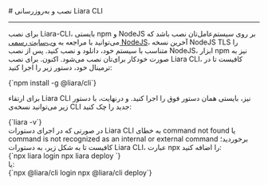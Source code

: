 
<Layout>
# نصب و به‌روزرسانی Liara CLI
<hr className="mb-2" />

برای نصب Liara-CLI،
بایستی npm و NodeJS بر روی سیستم‌عامل‌تان نصب باشد که می‌توانید با مراجعه 
به <a href="https://nodejs.org/en/" className="blue-link">وب‌سایت رسمی NodeJS</a>، آخرین نسخه NodeJS TLS را متناسب با سیستم خود، دانلود و نصب کنید. پس از نصب NodeJS، ابزار npm نیز به صورت خودکار برای‌تان نصب می‌شود. 
اکنون. برای نصب Liara CLI، کافیست تا در ترمینال خود، دستور زیر را اجرا کنید: 

<div className="h-2" />
<div dir="ltr">
<Highlight className='bash'>
{`npm install -g @liara/cli`}
</Highlight>
</div>
<div className="h-2" />
<Asciinema id="install-liara-cli" />

برای ارتقاء Liara CLI نیز، بایستی همان دستور فوق را اجرا کنید. 
و درنهایت، با دستور زیر می‌توانید نسخه‌ی CLI جدید را چک کنید:

<div className="h-2" />
<div dir="ltr">
<Highlight className='bash'>
{`liara -v`}
</Highlight>
</div>
<div className="h-2" />

<Section id="command-not-found-error" title="رفع خطای عدم شناسایی Liara CLI" />
در صورتی که در اجرای دستورات Liara CLI به خطای <Important>command not found</Important> یا <Important>command is not recognized as an internal or external command</Important> برخوردید؛ کافیست تا به شکل زیر، به دستورات Liara CLI، عبارت <Important>npx</Important> را اضافه کنید: 

<div className="h-2" />
<div dir="ltr">
<Highlight className='bash'>
{`npx liara login
npx liara deploy
`}
</Highlight>
</div>
<div className="h-2" />
یا: 
<div className="h-2" />
<div dir="ltr">
<Highlight className='bash'>
{`npx @liara/cli login
npx @liara/cli deploy`}
</Highlight>
</div>
<div className="h-2" />


</Layout>